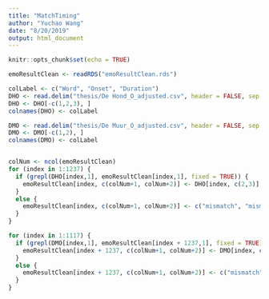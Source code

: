```yaml
---
title: "MatchTiming"
author: "Yuchao Wang"
date: "8/20/2019"
output: html_document
---
```


```r
knitr::opts_chunk$set(echo = TRUE)
```

```r
emoResultClean <- readRDS("emoResultClean.rds")

colLabel <- c("Word", "Onset", "Duration")
DHO <- read.delim("thesis/De Hond_O_adjusted.csv", header = FALSE, sep = ",", stringsAsFactors = FALSE)
DHO <- DHO[-c(1,2,3), ]
colnames(DHO) <- colLabel

DMO <- read.delim("thesis/De Muur_O_adjusted.csv", header = FALSE, sep = ",", stringsAsFactors = FALSE)
DMO <- DMO[-c(1,2), ]
colnames(DMO) <- colLabel


colNum <- ncol(emoResultClean)
for (index in 1:1237) {
  if (grepl(DHO[index,1], emoResultClean[index,1], fixed = TRUE)) {
    emoResultClean[index, c(colNum+1, colNum+2)] <- DHO[index, c(2,3)]
  }
  else {
    emoResultClean[index, c(colNum+1, colNum+2)] <- c("mismatch", "mismatch")
  }
}

for (index in 1:1117) {
  if (grepl(DMO[index,1], emoResultClean[index + 1237,1], fixed = TRUE)) {
    emoResultClean[index + 1237, c(colNum+1, colNum+2)] <- DMO[index, c(2,3)]
  }
  else {
    emoResultClean[index + 1237, c(colNum+1, colNum+2)] <- c("mismatch", "mismatch")
  }
}

```